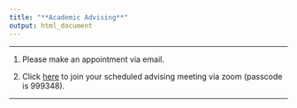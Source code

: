 ```yaml
---
title: "**Academic Advising**"
output: html_document
---
```


* * *


1) Please make an appointment via email. 

2) Click [here](https://appstate.zoom.us/j/93433190572?pwd=R3ZIUmh0VGhOZXkvRjhxQkNwOU12dz09) to join your scheduled advising meeting via zoom (passcode is 999348).


* * *